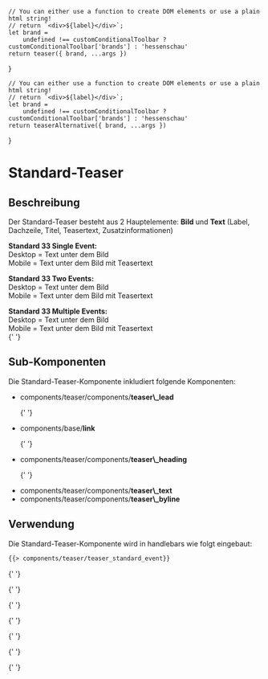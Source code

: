 

<Meta of={TeaserStandardEventStories} />

    // You can either use a function to create DOM elements or use a plain html string!
    // return `<div>${label}</div>`;
    let brand =
        undefined !== customConditionalToolbar ? customConditionalToolbar['brands'] : 'hessenschau'
    return teaser({ brand, ...args })
}

    // You can either use a function to create DOM elements or use a plain html string!
    // return `<div>${label}</div>`;
    let brand =
        undefined !== customConditionalToolbar ? customConditionalToolbar['brands'] : 'hessenschau'
    return teaserAlternative({ brand, ...args })
}

# Standard-Teaser

## Beschreibung

Der Standard-Teaser besteht aus 2 Hauptelemente: <b>Bild</b> und <b>Text</b> (Label, Dachzeile, Titel, Teasertext, Zusatzinformationen)

<b>Standard 33 Single Event:</b> <br />
Desktop = Text unter dem Bild <br />
Mobile = Text unter dem Bild mit Teasertext <br />

<b>Standard 33 Two Events:</b> <br />
Desktop = Text unter dem Bild <br />
Mobile = Text unter dem Bild mit Teasertext <br />

<b>Standard 33 Multiple Events:</b> <br />
Desktop = Text unter dem Bild <br />
Mobile = Text unter dem Bild mit Teasertext <br />{' '}

## Sub-Komponenten

Die Standard-Teaser-Komponente inkludiert folgende Komponenten:

<ul>
  <li>
    components/teaser/components/<b>teaser\_lead</b>
  </li>

{' '}
<li>
    components/base/<b>link</b>
</li>

{' '}
<li>
    components/teaser/components/<b>teaser\_heading</b>
</li>

{' '}
<li>
    components/teaser/components/<b>teaser\_text</b>
</li>

  <li>
    components/teaser/components/<b>teaser\_byline</b>
  </li>
</ul>

## Verwendung

Die Standard-Teaser-Komponente wird in handlebars wie folgt eingebaut:

```html
{{> components/teaser/teaser_standard_event}}
```

<Canvas withToolbar>
  <Story of={TeaserStandardEventStories.Standard33EinzelEvent} />

{' '}
<Story of={TeaserStandardEventStories.Standard33EinzelEventAbgesagt} />

{' '}
<Story of={TeaserStandardEventStories.Standard33ZweiEvents} />

{' '}
<Story of={TeaserStandardEventStories.Standard33MehrereEvents} />

{' '}
<Story of={TeaserStandardEventStories.Standard50EinzelEvent} />

{' '}
<Story of={TeaserStandardEventStories.Standard100EinzelEvent} />

{' '}
<Story of={TeaserStandardEventStories.Standard100ZweiEvents} />

{' '}
<Story of={TeaserStandardEventStories.Alternativ100EinzelEvent} />

  <Story of={TeaserStandardEventStories.Alternativ100ZweiEvents} />
</Canvas>
